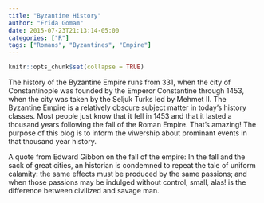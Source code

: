 ```yaml
---
title: "Byzantine History"
author: "Frida Gomam"
date: 2015-07-23T21:13:14-05:00
categories: ["R"]
tags: ["Romans", "Byzantines", "Empire"]
---
```


```r
knitr::opts_chunk$set(collapse = TRUE)
```

The history of the Byzantine Empire runs from 331, when the city of Constantinople was founded by the Emperor Constantine through 1453, when the city was taken by the Seljuk Turks led by Mehmet II. The Byzantine Empire is a relatively obscure subject matter in today's history classes. Most people just know that it fell in 1453 and that it lasted a thousand years following the fall of the Roman Empire. That's amazing! The purpose of this blog is to inform the viwership about prominant events in that thousand year history.

A quote from Edward Gibbon on the fall of the empire:
In the fall and the sack of great cities, an historian is condemned to repeat the tale of uniform calamity: the same effects must be produced by the same passions; and when those passions may be indulged without control, small, alas! is the difference between civilized and savage man. 
